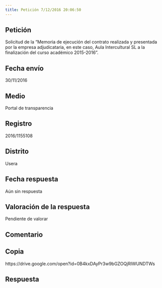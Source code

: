 ```yaml
---
title: Petición 7/12/2016 20:06:50
---
```



## Petición
Solicitud de la "Memoria de ejecución del contrato realizada y presentada por la empresa adjudicataria, en este caso, Aula Intercultural SL a la finalización del curso académico 2015-2016".


## Fecha envío
30/11/2016


## Medio
Portal de transparencia


## Registro
2016/1155108


## Distrito
Usera


## Fecha respuesta
Aún sin respuesta


## Valoración de la respuesta
Pendiente de valorar


## Comentario



## Copia
https://drive.google.com/open?id=0B4kxDAyPr3w9bGZOQjRIWUNDTWs


## Respuesta



